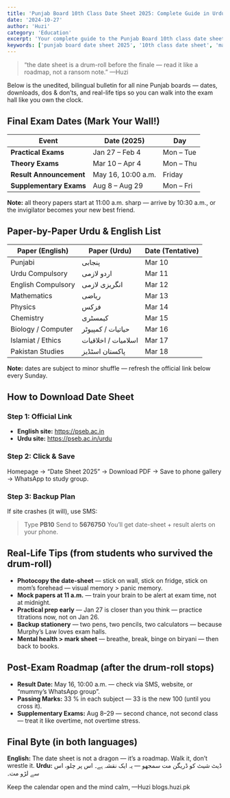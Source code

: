 ```yaml
---
title: 'Punjab Board 10th Class Date Sheet 2025: Complete Guide in Urdu & English'
date: '2024-10-27'
author: 'Huzi'
category: 'Education'
excerpt: 'Your complete guide to the Punjab Board 10th class date sheet for 2025, including exam dates, download instructions, and practical tips for students in both Urdu and English.'
keywords: ['punjab board date sheet 2025', '10th class date sheet', 'matric exams 2025', 'PSEB date sheet', 'exam guide']
---
```


> “the date sheet is a drum-roll before the finale —
> read it like a roadmap, not a ransom note.”
> —Huzi

Below is the unedited, bilingual bulletin for all nine Punjab boards — dates, downloads, dos & don’ts, and real-life tips so you can walk into the exam hall like you own the clock.

## Final Exam Dates (Mark Your Wall!)

| Event                 | Date (2025)        | Day         |
| --------------------- | ------------------ | ----------- |
| **Practical Exams**   | Jan 27 – Feb 4     | Mon – Tue   |
| **Theory Exams**      | Mar 10 – Apr 4     | Mon – Thu   |
| **Result Announcement**| May 16, 10:00 a.m. | Friday      |
| **Supplementary Exams**| Aug 8 – Aug 29     | Mon – Fri   |

**Note:** all theory papers start at 11:00 a.m. sharp — arrive by 10:30 a.m., or the invigilator becomes your new best friend.

## Paper-by-Paper Urdu & English List

| Paper (English)         | Paper (Urdu)        | Date (Tentative) |
| ----------------------- | ------------------- | ---------------- |
| Punjabi                 | پنجابی             | Mar 10           |
| Urdu Compulsory         | اردو لازمی         | Mar 11           |
| English Compulsory      | انگریزی لازمی      | Mar 12           |
| Mathematics             | ریاضی              | Mar 13           |
| Physics                 | فزکس               | Mar 14           |
| Chemistry               | کیمسٹری            | Mar 15           |
| Biology / Computer      | حیاتیات / کمپیوٹر   | Mar 16           |
| Islamiat / Ethics       | اسلامیات / اخلاقیات | Mar 17           |
| Pakistan Studies        | پاکستان اسٹڈیز     | Mar 18           |

**Note:** dates are subject to minor shuffle — refresh the official link below every Sunday.

## How to Download Date Sheet

### Step 1: Official Link
*   **English site:** https://pseb.ac.in
*   **Urdu site:** https://pseb.ac.in/urdu

### Step 2: Click & Save
Homepage → “Date Sheet 2025” → Download PDF → Save to phone gallery → WhatsApp to study group.

### Step 3: Backup Plan
If site crashes (it will), use SMS:
> Type **PB10** <space>
> Send to **5676750**
You’ll get date-sheet + result alerts on your phone.

## Real-Life Tips (from students who survived the drum-roll)

*   **Photocopy the date-sheet** — stick on wall, stick on fridge, stick on mom’s forehead — visual memory > panic memory.
*   **Mock papers at 11 a.m.** — train your brain to be alert at exam time, not at midnight.
*   **Practical prep early** — Jan 27 is closer than you think — practice titrations now, not on Jan 26.
*   **Backup stationery** — two pens, two pencils, two calculators — because Murphy’s Law loves exam halls.
*   **Mental health > mark sheet** — breathe, break, binge on biryani — then back to books.

## Post-Exam Roadmap (after the drum-roll stops)

*   **Result Date:** May 16, 10:00 a.m. — check via SMS, website, or “mummy’s WhatsApp group”.
*   **Passing Marks:** 33 % in each subject — 33 is the new 100 (until you cross it).
*   **Supplementary Exams:** Aug 8–29 — second chance, not second class — treat it like overtime, not overtime stress.

## Final Byte (in both languages)

**English:** The date sheet is not a dragon — it’s a roadmap. Walk it, don’t wrestle it.
**Urdu:** ڈیٹ شیٹ کو ڈریگن مت سمجھو — یہ ایک نقشہ ہے۔ اس پر چلو، اس سے لڑو مت۔

Keep the calendar open and the mind calm,
—Huzi
blogs.huzi.pk
